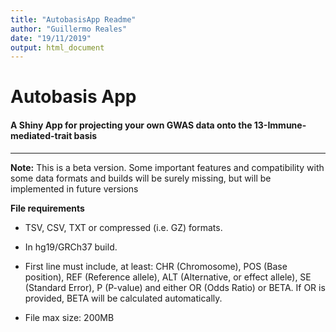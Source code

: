 ```yaml
---
title: "AutobasisApp Readme"
author: "Guillermo Reales"
date: "19/11/2019"
output: html_document
---
```


  
# Autobasis App
#### A Shiny App for projecting your own GWAS data onto the 13-Immune-mediated-trait basis  

***

**Note:** This is a beta version. Some important features and compatibility with some data formats and builds will be surely missing, but will be implemented in future versions

**File requirements**

* TSV, CSV, TXT or compressed (i.e. GZ) formats.

* In hg19/GRCh37 build.

* First line must include, at least: CHR (Chromosome), POS (Base position), REF (Reference allele), ALT (Alternative, or effect allele), SE (Standard Error), P (P-value) and either OR (Odds Ratio) or BETA. If OR is provided, BETA will be calculated automatically.

* File max size: 200MB
